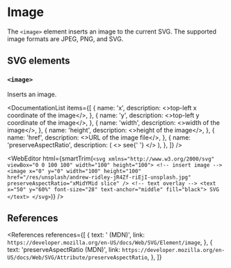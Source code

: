 
# Image

The `<image>` element inserts an image to the current SVG. The supported image formats are JPEG, PNG, and SVG.

## SVG elements

### `<image>`

Inserts an image.

<DocumentationList
  items={[
    {
      name: 'x',
      description: <>top-left x coordinate of the image</>,
    },
    {
      name: 'y',
      description: <>top-left y coordinate of the image</>,
    },
    {
      name: 'width',
      description: <>width of the image</>,
    },
    {
      name: 'height',
      description: <>height of the image</>,
    },
    {
      name: 'href',
      description: <>URL of the image file</>,
    },
    {
      name: 'preserveAspectRatio',
      description: (
        <>
          see{' '}
          <Link str="preserveAspectRatio" link="/web/svg/concepts/view-box#preserveaspectratio" />
        </>
      ),
    },
  ]}
/>

<WebEditor
  html={smartTrim(`
    <svg xmlns="http://www.w3.org/2000/svg" viewBox="0 0 100 100" width="100" height="100">
      <!-- insert image -->
      <image
        x="0" y="0" width="100" height="100"
        href="/res/unsplash/andrew-ridley-jR4Zf-riEjI-unsplash.jpg"
        preserveAspectRatio="xMidYMid slice"
      />
      <!-- text overlay -->
      <text x="50" y="60%" font-size="28" text-anchor="middle" fill="black">
        SVG
      </text>
    </svg>
  `)}
/>

## References

<References
  references={[
    {
      text: '<image> (MDN)',
      link: `https://developer.mozilla.org/en-US/docs/Web/SVG/Element/image`,
    },
    {
      text: 'preserveAspectRatio (MDN)',
      link: `https://developer.mozilla.org/en-US/docs/Web/SVG/Attribute/preserveAspectRatio`,
    },
  ]}
></References>
